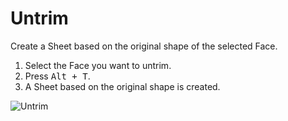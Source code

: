 
# Untrim

<Reference shortcut="Alt + T" command="Untrim" button="" />

Create a Sheet based on the original shape of the selected Face.

1. Select the Face you want to untrim.
2. Press <kbd>Alt + T</kbd>.
3. A Sheet based on the original shape is created.

![Untrim](/img/untrim.gif)